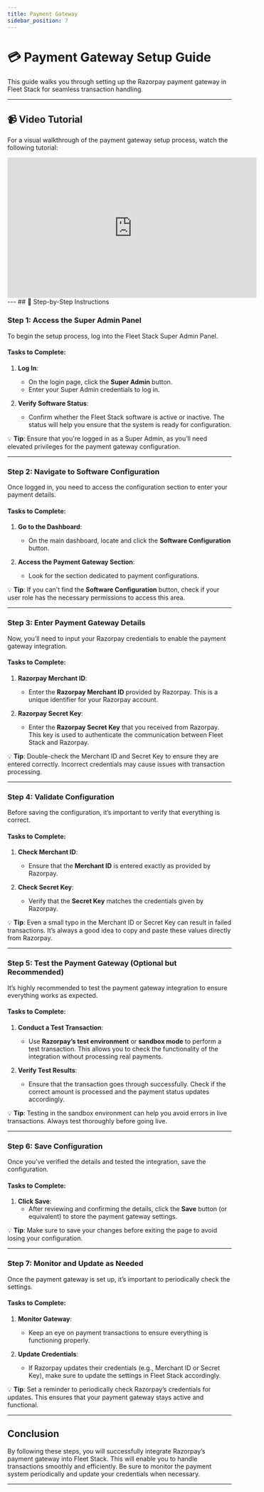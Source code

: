```yaml
---
title: Payment Gateway
sidebar_position: 7
---
```


# 💳 Payment Gateway Setup Guide

This guide walks you through setting up the Razorpay payment gateway in Fleet Stack for seamless transaction handling.

---

## 📹 Video Tutorial  

For a visual walkthrough of the payment gateway setup process, watch the following tutorial:

<div style={{ display: 'flex', justifyContent: 'center', marginTop: '20px' }}>
  <iframe
    width="560"
    height="315"
    src="https://www.youtube.com/embed/S2dBQuTMLdU?si=7nXKowX8wfgHGnkO"
    title="Payment Gateway Setup Tutorial"
    frameBorder="0"
    allow="accelerometer; autoplay; clipboard-write; encrypted-media; gyroscope; picture-in-picture"
    allowFullScreen
  ></iframe>
</div>
---
## 📝 Step-by-Step Instructions

### **Step 1: Access the Super Admin Panel**

To begin the setup process, log into the Fleet Stack Super Admin Panel.

#### Tasks to Complete:
1. **Log In**:  
   - On the login page, click the **Super Admin** button.
   - Enter your Super Admin credentials to log in.

2. **Verify Software Status**:  
   - Confirm whether the Fleet Stack software is active or inactive. The status will help you ensure that the system is ready for configuration.

💡 **Tip**: Ensure that you're logged in as a Super Admin, as you’ll need elevated privileges for the payment gateway configuration.

---

### **Step 2: Navigate to Software Configuration**

Once logged in, you need to access the configuration section to enter your payment details.

#### Tasks to Complete:
1. **Go to the Dashboard**:  
   - On the main dashboard, locate and click the **Software Configuration** button.
   
2. **Access the Payment Gateway Section**:  
   - Look for the section dedicated to payment configurations.

💡 **Tip**: If you can't find the **Software Configuration** button, check if your user role has the necessary permissions to access this area.

---

### **Step 3: Enter Payment Gateway Details**

Now, you’ll need to input your Razorpay credentials to enable the payment gateway integration.

#### Tasks to Complete:
1. **Razorpay Merchant ID**:  
   - Enter the **Razorpay Merchant ID** provided by Razorpay. This is a unique identifier for your Razorpay account.

2. **Razorpay Secret Key**:  
   - Enter the **Razorpay Secret Key** that you received from Razorpay. This key is used to authenticate the communication between Fleet Stack and Razorpay.

💡 **Tip**: Double-check the Merchant ID and Secret Key to ensure they are entered correctly. Incorrect credentials may cause issues with transaction processing.

---

### **Step 4: Validate Configuration**

Before saving the configuration, it’s important to verify that everything is correct.

#### Tasks to Complete:
1. **Check Merchant ID**:  
   - Ensure that the **Merchant ID** is entered exactly as provided by Razorpay.

2. **Check Secret Key**:  
   - Verify that the **Secret Key** matches the credentials given by Razorpay.

💡 **Tip**: Even a small typo in the Merchant ID or Secret Key can result in failed transactions. It’s always a good idea to copy and paste these values directly from Razorpay.

---

### **Step 5: Test the Payment Gateway (Optional but Recommended)**

It’s highly recommended to test the payment gateway integration to ensure everything works as expected.

#### Tasks to Complete:
1. **Conduct a Test Transaction**:  
   - Use **Razorpay’s test environment** or **sandbox mode** to perform a test transaction. This allows you to check the functionality of the integration without processing real payments.

2. **Verify Test Results**:  
   - Ensure that the transaction goes through successfully. Check if the correct amount is processed and the payment status updates accordingly.

💡 **Tip**: Testing in the sandbox environment can help you avoid errors in live transactions. Always test thoroughly before going live.

---

### **Step 6: Save Configuration**

Once you’ve verified the details and tested the integration, save the configuration.

#### Tasks to Complete:
1. **Click Save**:  
   - After reviewing and confirming the details, click the **Save** button (or equivalent) to store the payment gateway settings.

💡 **Tip**: Make sure to save your changes before exiting the page to avoid losing your configuration.

---

### **Step 7: Monitor and Update as Needed**

Once the payment gateway is set up, it’s important to periodically check the settings.

#### Tasks to Complete:
1. **Monitor Gateway**:  
   - Keep an eye on payment transactions to ensure everything is functioning properly.

2. **Update Credentials**:  
   - If Razorpay updates their credentials (e.g., Merchant ID or Secret Key), make sure to update the settings in Fleet Stack accordingly.

💡 **Tip**: Set a reminder to periodically check Razorpay’s credentials for updates. This ensures that your payment gateway stays active and functional.

---

## Conclusion

By following these steps, you will successfully integrate Razorpay’s payment gateway into Fleet Stack. This will enable you to handle transactions smoothly and efficiently. Be sure to monitor the payment system periodically and update your credentials when necessary.

---
